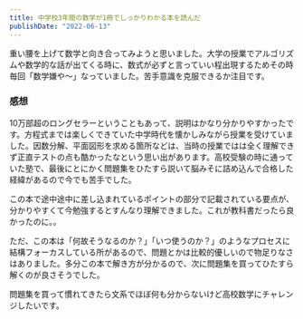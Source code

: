 ```yaml
---
title: 中学校3年間の数学が1冊でしっかりわかる本を読んだ
publishDate: "2022-06-13"
---
```



重い腰を上げて数学と向き合ってみようと思いました。大学の授業でアルゴリズムや数学的な話が出てくる時に、数式が必ずと言っていい程出現するためその時毎回「数学嫌や〜」なっていました。苦手意識を克服できるか注目です。

### 感想

10万部超のロングセラーということもあって、説明はかなり分かりやすかったです。方程式までは楽しくできていた中学時代を懐かしみながら授業を受けていました。因数分解、平面図形を求める箇所などは、当時の授業ではは全く理解できず正直テストの点も酷かったなという思い出があります。高校受験の時に通っていた塾で、最後にとにかく問題集をひたすら説いて脳みそに詰め込んで合格した経緯があるので今でも苦手でした。

この本で途中途中に差し込まれているポイントの部分で記載されている要点が、分かりやすくて今勉強するとすんなり理解できました。これが教科書だったら良かったのに。。

ただ、この本は「何故そうなるのか？」「いつ使うのか？」のようなプロセスに結構フォーカスしている所があるので、問題とかは比較的優しいので物足りなさはありました。多分この本で解き方が分かるので、次に問題集を買ってひたすら解くのが良さそうでした。

問題集を買って慣れてきたら文系でほぼ何も分からないけど高校数学にチャレンジしたいです。


<LinkCard url="https://www.amazon.co.jp/%E4%B8%AD%E5%AD%A6%E6%A0%A13%E5%B9%B4%E9%96%93%E3%81%AE%E6%95%B0%E5%AD%A6%E3%81%8C1%E5%86%8A%E3%81%A7%E3%81%97%E3%81%A3%E3%81%8B%E3%82%8A%E3%82%8F%E3%81%8B%E3%82%8B%E6%9C%AC-%E5%B0%8F%E6%9D%89-%E6%8B%93%E4%B9%9F/dp/4761272031" />
